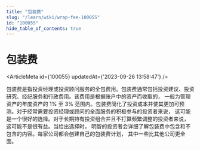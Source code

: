 ```yaml
---
title: "包装费"
slug: "/learn/wiki/wrap-fee-100055"
id: "100055"
hide_table_of_contents: true
---
```



# 包装费

<ArticleMeta id={100055} updatedAt={'2023-09-26 13:58:47'} />
<div className='border-solid border-b border-t-0 my-4 border-[var(--ifm-color-gray-300)]' />

包装费是指投资经理或投资顾问服务的全包费用。包装费通常包括投资建议、投资研究、经纪服务和行政费用。该费用是根据账户中的资产而收取的， 一般为管理资产的年度资产的 1% 至 3% 范围内。包装费简化了投资成本并使其更加可预测。对于经常需要投资经理或顾问的全面服务的积极参与的投资者来说， 这可能是一个很好的选择。对于长期持有投资组合并且不打算频繁调整的投资者来说， 这可能不是很有益。当给出选择时， 明智的投资者会详细了解包装费中包含和不包含的内容。每家公司都会创建自己的包装费计划， 其中一些比其他公司更全面。
